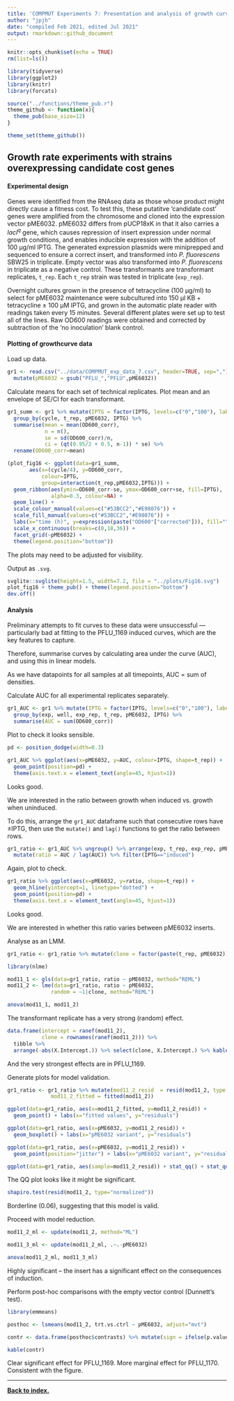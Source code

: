 ```yaml
---
title: 'COMPMUT Experiments 7: Presentation and analysis of growth curves with candidate cost genes'
author: "jpjh"
date: "compiled Feb 2021, edited Jul 2021"
output: rmarkdown::github_document
---
```


```r
knitr::opts_chunk$set(echo = TRUE)
rm(list=ls())

library(tidyverse)
library(ggplot2)
library(knitr)
library(forcats)

source("../functions/theme_pub.r")
theme_github <- function(x){
  theme_pub(base_size=12)
}

theme_set(theme_github())
```

## Growth rate experiments with strains overexpressing candidate cost genes

#### Experimental design

Genes were identified from the RNAseq data as those whose product might directly cause a fitness cost. To test this, these putatitve 'candidate cost' genes were amplified from the chromosome and cloned into the expression vector pME6032. pME6032 differs from pUCP18xK in that it also carries a *lacI^q^* gene, which causes repression of insert expression under normal growth conditions, and enables inducible expression with the addition of 100 µg/ml IPTG. The generated expression plasmids were miniprepped and sequenced to ensure a correct insert, and transformed into *P. fluorescens* SBW25 in triplicate. Empty vector was also transformed into *P. fluorescens* in triplicate as a negative control. These transformants are transformant replicates, `t_rep`. Each `t_rep` strain was tested in triplicate (`exp_rep`).

Overnight cultures grown in the presence of tetracycline (100 µg/ml) to select for pME6032 maintenance were subcultured into 150 µl KB + tetracycline ± 100 µM IPTG, and grown in the automatic plate reader with readings taken every 15 minutes. Several different plates were set up to test all of the lines. Raw OD600 readings were obtained and corrected by subtraction of the 'no inoculation' blank control. 

#### Plotting of growthcurve data

Load up data.

```r
gr1 <- read.csv("../data/COMPMUT_exp_data_7.csv", header=TRUE, sep=",") %>%
  mutate(pME6032 = gsub("PFLU_","PFLU",pME6032))
```

Calculate means for each set of technical replicates. Plot mean and an envelope of SE/CI for each transformant.

```r
gr1_summ <- gr1 %>% mutate(IPTG = factor(IPTG, levels=c("0","100"), labels=c("uninduced","induced"))) %>%
  group_by(cycle, t_rep, pME6032, IPTG) %>%
  summarise(mean = mean(OD600_corr), 
            n = n(), 
            se = sd(OD600_corr)/n, 
            ci = (qt(0.95/2 + 0.5, n-1)) * se) %>%
  rename(OD600_corr=mean)

(plot_fig16 <- ggplot(data=gr1_summ,
       aes(x=(cycle/4), y=OD600_corr,
           colour=IPTG,
           group=interaction(t_rep,pME6032,IPTG))) +
  geom_ribbon(aes(ymin=OD600_corr-se, ymax=OD600_corr+se, fill=IPTG),
              alpha=0.3, colour=NA) +
  geom_line() +
  scale_colour_manual(values=c("#53BCC2","#E98076")) +
  scale_fill_manual(values=c("#53BCC2","#E98076")) +
  labs(x="time (h)", y=expression(paste("OD600"["corrected"])), fill="", colour="") +
  scale_x_continuous(breaks=c(0,18,36)) +
  facet_grid(~pME6032) +
  theme(legend.position="bottom"))
```

The plots may need to be adjusted for visibility.

Output as `.svg`.

```r
svglite::svglite(height=1.5, width=7.2, file = "../plots/Fig16.svg")
plot_fig16 + theme_pub() + theme(legend.position="bottom")
dev.off()
```


#### Analysis

Preliminary attempts to fit curves to these data were unsuccessful — particularly bad at fitting to the PFLU_1169 induced curves, which are the key features to capture.

Therefore, summarise curves by calculating area under the curve (AUC), and using this in linear models.

As we have datapoints for all samples at all timepoints, AUC = sum of densities. 

Calculate AUC for all experimental replicates separately.

```r
gr1_AUC <- gr1 %>% mutate(IPTG = factor(IPTG, levels=c("0","100"), labels=c("uninduced","induced"))) %>%
  group_by(exp, well, exp_rep, t_rep, pME6032, IPTG) %>%
  summarise(AUC = sum(OD600_corr))
```

Plot to check it looks sensible.

```r
pd <- position_dodge(width=0.3)

gr1_AUC %>% ggplot(aes(x=pME6032, y=AUC, colour=IPTG, shape=t_rep)) +
  geom_point(position=pd) +
  theme(axis.text.x = element_text(angle=45, hjust=1))
```

Looks good.

We are interested in the ratio between growth when induced vs. growth when uninduced. 

To do this, arrange the `gr1_AUC` dataframe such that consecutive rows have ±IPTG, then use the `mutate()` and `lag()` functions to get the ratio between rows. 

```r
gr1_ratio <- gr1_AUC %>% ungroup() %>% arrange(exp, t_rep, exp_rep, pME6032, IPTG) %>%
  mutate(ratio = AUC / lag(AUC)) %>% filter(IPTG=="induced")
```

Again, plot to check.

```r
gr1_ratio %>% ggplot(aes(x=pME6032, y=ratio, shape=t_rep)) +
  geom_hline(yintercept=1, linetype="dotted") +
  geom_point(position=pd) +
  theme(axis.text.x = element_text(angle=45, hjust=1))
```

Looks good.

We are interested in whether this ratio varies between pME6032 inserts.

Analyse as an LMM.

```r
gr1_ratio <- gr1_ratio %>% mutate(clone = factor(paste(t_rep, pME6032)))

library(nlme)

mod11_1 <- gls(data=gr1_ratio, ratio ~ pME6032, method="REML")
mod11_2 <- lme(data=gr1_ratio, ratio ~ pME6032, 
              random = ~1|clone, method="REML")

anova(mod11_1, mod11_2)
```

The transformant replicate has a very strong (random) effect.

```r
data.frame(intercept = ranef(mod11_2), 
           clone = rownames(ranef(mod11_2))) %>% 
  tibble %>%
  arrange(-abs(X.Intercept.)) %>% select(clone, X.Intercept.) %>% kable()
```

And the very strongest effects are in PFLU_1169.

Generate plots for model validation.

```r
gr1_ratio <- gr1_ratio %>% mutate(mod11_2_resid  = resid(mod11_2, type = "normalized"),
              mod11_2_fitted = fitted(mod11_2))

ggplot(data=gr1_ratio, aes(x=mod11_2_fitted, y=mod11_2_resid)) + 
  geom_point() + labs(x="fitted values", y="residuals")

ggplot(data=gr1_ratio, aes(x=pME6032, y=mod11_2_resid)) + 
  geom_boxplot() + labs(x="pME6032 variant", y="residuals")

ggplot(data=gr1_ratio, aes(x=pME6032, y=mod11_2_resid)) + 
  geom_point(position="jitter") + labs(x="pME6032 variant", y="residuals")

ggplot(data=gr1_ratio, aes(sample=mod11_2_resid)) + stat_qq() + stat_qq_line()
```

The QQ plot looks like it might be significant.

```r
shapiro.test(resid(mod11_2, type="normalized"))
```

Borderline (0.06), suggesting that this model is valid.

Proceed with model reduction.

```r
mod11_2_ml <- update(mod11_2, method="ML")

mod11_3_ml <- update(mod11_2_ml, .~.-pME6032)

anova(mod11_2_ml, mod11_3_ml)
```

Highly significant -- the insert has a significant effect on the consequences of induction.

Perform post-hoc comparisons with the empty vector control (Dunnett's test).

```r
library(emmeans)

posthoc <- lsmeans(mod11_2, trt.vs.ctrl ~ pME6032, adjust="mvt")

contr <- data.frame(posthoc$contrasts) %>% mutate(sign = ifelse(p.value<0.05, "*", ""))

kable(contr)
```

Clear significant effect for PFLU_1169. More marginal effect for PFLU_1170. Consistent with the figure.

---

**[Back to index.](COMPMUT_index.md)**
